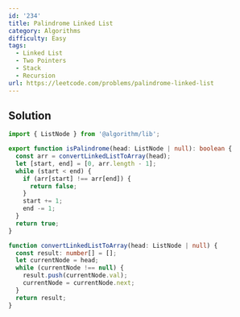 ```yaml
---
id: '234'
title: Palindrome Linked List
category: Algorithms
difficulty: Easy
tags:
  - Linked List
  - Two Pointers
  - Stack
  - Recursion
url: https://leetcode.com/problems/palindrome-linked-list
---
```


## Solution

```typescript filename="solution.ts" copy
import { ListNode } from '@algorithm/lib';

export function isPalindrome(head: ListNode | null): boolean {
  const arr = convertLinkedListToArray(head);
  let [start, end] = [0, arr.length - 1];
  while (start < end) {
    if (arr[start] !== arr[end]) {
      return false;
    }
    start += 1;
    end -= 1;
  }
  return true;
}

function convertLinkedListToArray(head: ListNode | null) {
  const result: number[] = [];
  let currentNode = head;
  while (currentNode !== null) {
    result.push(currentNode.val);
    currentNode = currentNode.next;
  }
  return result;
}
```

